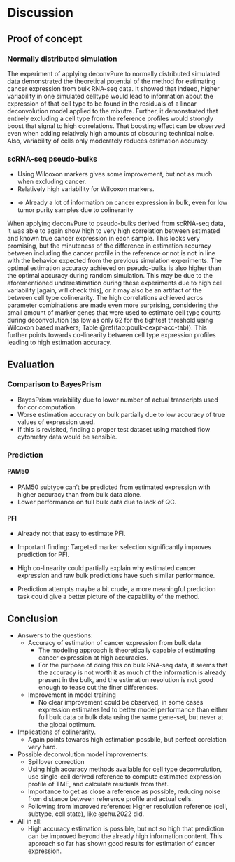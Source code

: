 # Discussion

## Proof of concept

### Normally distributed simulation

The experiment of applying deconvPure to normally distributed simulated data
demonstrated the theoretical potential of the method for estimating cancer
expression from bulk RNA-seq data. It showed that indeed, higher variability in
one simulated celltype would lead to information about the expression of that
cell type to be found in the residuals of a linear deconvolution model applied
to the mixutre. Further, it demonstrated that entirely excluding a cell type
from the reference profiles would strongly boost that signal to high
correlations. That boosting effect can be observed even when adding relatively
high amounts of obscuring technical noise. Also, variability of cells only
moderately reduces estimation accuracy.

### scRNA-seq pseudo-bulks

<!-- TODO Use prop for prop v acc plots -->

* Using Wilcoxon markers gives some improvement, but not as much when excluding
  cancer.
<!-- Why? -->
* Relatively high variability for Wilcoxon markers.

<!-- TODO Show cancer abundance vs. estimation accuracy for this? -->
* => Already a lot of information on cancer expression in bulk, even for low
  tumor purity samples due to colinerarity

When applying deconvPure to pseudo-bulks derived from scRNA-seq data, it was able
to again show high to very high correlation between estimated and known true
cancer expression in each sample. This looks very promising, but the minuteness
of the difference in estimation accuracy between including the cancer profile in
the reference or not is not in line with the behavior expected from the previous
simulation experiments. The optimal estimation accuracy achieved on pseudo-bulks
is also higher than the optimal accuracy during random simulation. This may be
due to the aforementioned underestimation during these experiments due to high
cell variability [again, will check this], or it may also be an artifact of the
between cell type colinerarity. The high correlations achieved acros parameter
combinations are made even more surprising, considering the small amount of
marker genes that were used to estimate cell type counts during deconvolution
(as low as only 62 for the tightest threshold using Wilcoxon based markers;
Table \@ref(tab:pbulk-cexpr-acc-tab)). This further points towards co-linearity
between cell type expression profiles leading to high estimation accuracy.

## Evaluation

### Comparison to BayesPrism

* BayesPrism variability due to lower number of actual transcripts used for cor
  computation.
* Worse estimation accuracy on bulk partially due to low accuracy of true values
  of expression used.
* If this is revisited, finding a proper test dataset using matched flow
  cytometry data would be sensible.

### Prediction

#### PAM50

* PAM50 subtype can't be predicted from estimated expression with higher
  accuracy than from bulk data alone.
* Lower performance on full bulk data due to lack of QC.

#### PFI

* Already not that easy to estimate PFI.
<!-- TODO Check novelty of that. -->
* Important finding: Targeted marker selection significantly improves
  prediction for PFI.
* High co-linearity could partially explain why estimated cancer expression and
  raw bulk predictions have such similar performance.

* Prediction attempts maybe a bit crude, a more meaningful prediction task
  could give a better picture of the capability of the method.

## Conclusion

* Answers to the questions:
  * Accuracy of estimation of cancer expression from bulk data
    * The modeling approach is theoretically capable of estimating cancer
      expression at high accuracies.
    * For the purpose of doing this on bulk RNA-seq data, it seems that the
      accuracy is not worth it as much of the information is already present
      in the bulk, and the estimation resolution is not good enough to tease
      out the finer differences.
  * Improvement in model training
    * No clear improvement could be observed, in some cases expression estimates
      led to better model performance than either full bulk data or bulk data
      using the same gene-set, but never at the global optimum.

* Implications of colinerarity.
  * Again points towards high estimation possbile, but perfect corelation very
    hard.

* Possible deconvolution model improvements:
  * Spillover correction
  * Using high accuracy methods available for cell type deconvolution, use
    single-cell derived reference to compute estimated expression profile of
    TME, and calculate residuals from that.
  * Importance to get as close a reference as possible, reducing noise from
    distance between reference profile and actual cells.
  * Following from improved reference: Higher resolution reference (cell,
    subtype, cell state), like @chu.2022 did.

* All in all:
  * High accuracy estimation is possible, but not so high that prediction can be
    improved beyond the already high information content. This approach so far
    has shown good results for estimation of cancer expression.
